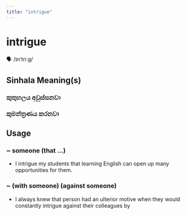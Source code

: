 ```yaml
---
title: "intrigue"
---
```


# intrigue

🗣️ /ɪnˈtriːɡ/

## Sinhala Meaning(s)

### කුතුහලය අවුස්සනවා
### කුමන්ත්‍රණය කරනවා

## Usage

### ~ someone (that …)

- I intrigue my students that learning English can open up many opportunities for them.


### ~ (with someone) (against someone)

- I always knew that person had an ulterior motive when they would constantly intrigue against their colleagues by


